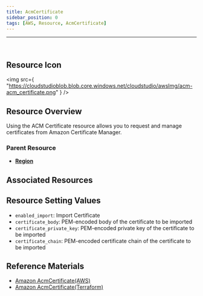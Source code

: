 ```yaml
---
title: AcmCertificate
sidebar_position: 0
tags: [AWS, Resource, AcmCertificate]
---
```


<hr />
<br />

## Resource Icon

<img
    src={
        "https://cloudstudioblob.blob.core.windows.net/cloudstudio/awsImg/acm-acm_certificate.png"
    }
/>

## Resource Overview

Using the ACM Certificate resource allows you to request and manage certificates from Amazon Certificate Manager.

### Parent Resource

-   [**Region**](https://docs.cstudio.app/docs/resource/aws/Base/Region)

## Associated Resources


## Resource Setting Values

-   `enabled_import`: Import Certificate
-   `certificate_body`: PEM-encoded body of the certificate to be imported
-   `certificate_private_key`: PEM-encoded private key of the certificate to be imported
-   `certificate_chain`: PEM-encoded certificate chain of the certificate to be imported

## Reference Materials

-   [Amazon AcmCertificate(AWS)](https://docs.aws.amazon.com/ko_kr/acm/latest/userguide/acm-overview.html)
-   [Amazon AcmCertificate(Terraform)](https://registry.terraform.io/providers/hashicorp/aws/latest/docs/resources/acm_certificate)

